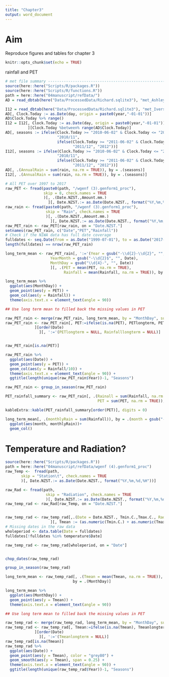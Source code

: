 ```yaml
---
title: "Chapter3"
output: word_document
---
```


# Aim 

Reproduce figures and tables for chapter 3

```r
knitr::opts_chunk$set(echo = TRUE)
```


rainfall and PET

```r

# met file summary --------------------------------------------------------
source(here::here("Scripts/R/packages.R"))
source(here::here("Scripts/R/functions.R"))
path = here::here("04manuscript/refData/")
AD = read_dbtab(here("Data/ProcessedData/Richard.sqlite3"), "met_AshleyDene")

I12 = read_dbtab(here("Data/ProcessedData/Richard.sqlite3"), "met_Iversen12")
AD[, Clock.Today := as.Date(day, origin = paste0(year,"-01-01"))]
AD$Clock.Today %>% range()
I12 = I12[, Clock.Today := as.Date(day, origin = paste0(year,"-01-01"))
          ][Clock.Today %between% range(AD$Clock.Today)]
AD[, seasons := ifelse(Clock.Today >= "2010-06-02" & Clock.Today <= "2011-06-01",
                       "2010/11", 
                       ifelse(Clock.Today >= "2011-06-02" & Clock.Today <= "2012-06-01",
                              "2011/12", "2012"))]
I12[, seasons := ifelse(Clock.Today >= "2010-06-02" & Clock.Today <= "2011-06-01",
                       "2010/11", 
                       ifelse(Clock.Today >= "2011-06-02" & Clock.Today <= "2012-06-01",
                              "2011/12", "2012"))]
AD[, .(AnnualRain = sum(rain, na.rm = TRUE)), by = .(seasons)]
I12[, .(AnnualRain = sum(rain, na.rm = TRUE)), by = .(seasons)]

# All PET over 1997 to 2017
raw_PET <- fread(paste0(path, "/wgenf (3).genform1_proc"),
                 skip = 8, check.names = TRUE
                 )[, .(Date.NZST.,Amount.mm.)
                   ][, Date.NZST.:= as.Date(Date.NZST., format("%Y,%m,%d,%H"))]
raw_rain <- fread(paste0(path, "/wgenf (3).genform1_proc"),
                  skip = "Rain", check.names = TRUE
                  )[, .(Date.NZST.,Amount.mm.)
                    ][, Date.NZST.:= as.Date(Date.NZST., format("%Y,%m,%d,%H"))]
raw_PET_rain <- raw_PET[raw_rain, on = "Date.NZST."]
setnames(raw_PET_rain, c("Date","PET","Rainfall"))
# Check if the NIWA data has full date coverage
fulldates <- seq.Date(from = as.Date("1999-07-01"), to = as.Date("2017-06-30"), by = "day")
length(fulldates) == nrow(raw_PET_rain)

long_term_mean <- raw_PET_rain[, ':='(Year = gsub("-\\d{2}-\\d{2}", "", Date),
                    YearMonth = gsub("-\\d{2}$", "", Date),
                    MonthDay = gsub("\\d{4}-", "", Date))
                    ][, .(PET = mean(PET, na.rm = TRUE),
                          Rainfall = mean(Rainfall, na.rm = TRUE)), by = .(MonthDay)]

long_term_mean %>% 
  ggplot(aes(MonthDay)) +
  geom_point(aes(y = PET)) +
  geom_col(aes(y = Rainfall)) +
  theme(axis.text.x = element_text(angle = 90))

## Use long term mean to filled back the missing values in PET

raw_PET_rain <- merge(raw_PET_rain, long_term_mean, by = "MonthDay", suffixes = c("", "longterm"))
raw_PET_rain <- raw_PET_rain[, PET:=ifelse(is.na(PET), PETlongterm, PET)
             ][order(Date)
               ][, ':='(PETlongterm = NULL, Rainfalllongterm = NULL)]


raw_PET_rain[is.na(PET)]

raw_PET_rain %>% 
  ggplot(aes(Date)) +
  geom_point(aes(y = PET)) +
  geom_col(aes(y = Rainfall/10)) +
  theme(axis.text.x = element_text(angle = 90)) +
  ggtitle(length(unique(raw_PET_rain$Year))-1, "Seasons")

```
```r
raw_PET_rain <- group_in_season(raw_PET_rain)
```

```r
PET_rainfall_summary <- raw_PET_rain[, .(Rainall = sum(Rainfall, na.rm = TRUE),
                                         PET = sum(PET, na.rm = TRUE)), by = .(Season)]

kableExtra::kable(PET_rainfall_summary[order(PET)], digits = 0)

```
```r
long_term_mean[, .(monthlyRain = sum(Rainfall)), by = .(month = gsub("-\\d{2}","", MonthDay))] %>% 
  ggplot(aes(month, monthlyRain))+
  geom_col()
```
# Temperature and Radiation? 


```r
source(here::here("Scripts/R/packages.R"))
path = here::here("04manuscript/refData/wgenf (4).genform1_proc")
raw_Temp <-  fread(path,
       skip = "Station\t", check.names = TRUE
       )[, Date.NZST.:= as.Date(Date.NZST., format("%Y,%m,%d,%H"))]

raw_Rad <- fread(path,
                  skip = "Radiation", check.names = TRUE
                  )[, Date.NZST.:= as.Date(Date.NZST., format("%Y,%m,%d,%H"))]
raw_temp_rad <- raw_Rad[raw_Temp, on = "Date.NZST."]


raw_temp_rad <- raw_temp_rad[,.(Date = Date.NZST., Tmin.C.,Tmax.C., Radiation = Amount.MJ.m2.)
                    ][, Tmean := (as.numeric(Tmin.C.) + as.numeric(Tmax.C.))/2]
# Missing dates in the raw data 
wholeperiod <- data.table(Date = fulldates)
fulldates[!fulldates %in% temperature$Date]

raw_temp_rad <- raw_temp_rad[wholeperiod, on = "Date"]


chop_dates(raw_temp_rad)

group_in_season(raw_temp_rad)

long_term_mean <- raw_temp_rad[, .(Tmean = mean(Tmean, na.rm = TRUE)), 
                              by = .(MonthDay)]

long_term_mean %>% 
  ggplot(aes(MonthDay)) +
  geom_point(aes(y = Tmean)) +
  theme(axis.text.x = element_text(angle = 90))

## Use long term mean to filled back the missing values in PET

raw_temp_rad <- merge(raw_temp_rad, long_term_mean, by = "MonthDay", suffixes = c("", "longterm"))
raw_temp_rad <- raw_temp_rad[, Tmean:=ifelse(is.na(Tmean), Tmeanlongterm, Tmean)
             ][order(Date)
               ][, ':='(Tmeanlongterm = NULL)]
raw_temp_rad[is.na(Tmean)]
raw_temp_rad %>% 
  ggplot(aes(Date)) +
  geom_point(aes(y = Tmean), color = "grey80") +
  geom_smooth(aes(y = Tmean), span = 0.25) +
  theme(axis.text.x = element_text(angle = 90)) +
  ggtitle(length(unique(raw_temp_rad$Year))-1, "Seasons")

```










